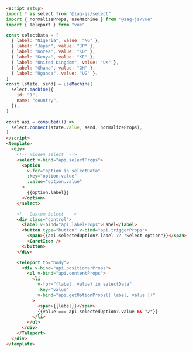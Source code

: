 ```html
<script setup>
import * as select from "@zag-js/select"
import { normalizeProps, useMachine } from "@zag-js/vue"
import { Teleport } from "vue"

const selectData = [
  { label: "Nigeria", value: "NG" },
  { label: "Japan", value: "JP" },
  { label: "Korea", value: "KO" },
  { label: "Kenya", value: "KE" },
  { label: "United Kingdom", value: "UK" },
  { label: "Ghana", value: "GH" },
  { label: "Uganda", value: "UG" },
]
const [state, send] = useMachine(
  select.machine({
    id: "1",
    name: "country",
  }),
)

const api = computed(() =>
  select.connect(state.value, send, normalizeProps),
)
</script>
<template>
  <div>
    <!-- Hidden select  -->
    <select v-bind="api.selectProps">
      <option
        v-for="option in selectData"
        :key="option.value"
        :value="option.value"
      >
        {{option.label}}
      </option>
    </select>

    <!-- Custom Select  -->
    <div class="control">
      <label v-bind="api.labelProps">Label</label>
      <button type="button" v-bind="api.triggerProps">
        <span>{{api.selectedOption?.label ?? "Select option"}}</span>
        <CaretIcon />
      </button>
    </div>

    <Teleport to="body">
      <div v-bind="api.positionerProps">
        <ul v-bind="api.contentProps">
          <li
            v-for="{label, value} in selectData"
            :key="value"
            v-bind="api.getOptionProps({ label, value })"
          >
            <span>{{label}}</span>
            {{value === api.selectedOption?.value && "✓"}}
          </li>
        </ul>
      </div>
    </Teleport>
  </div>
</template>
```

